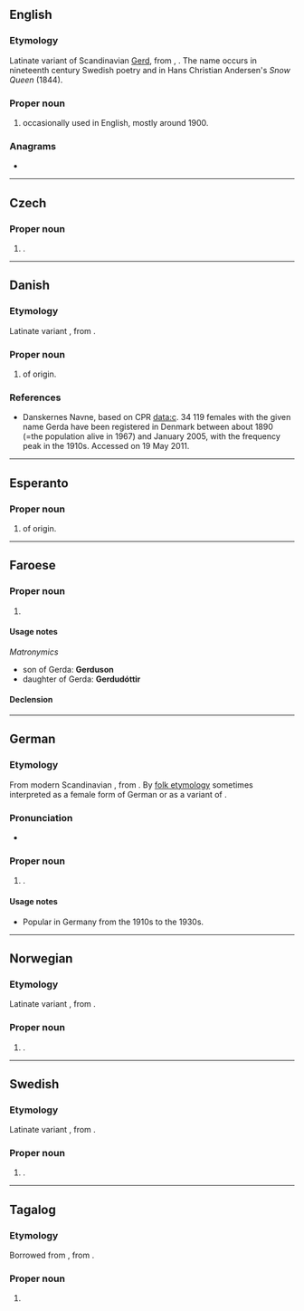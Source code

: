 ==English==

===Etymology===
Latinate variant of Scandinavian [[Gerd]], from {{der|en|non|Gerðr}}, {{m|non|garðr||protection}}. The name occurs in nineteenth century Swedish poetry and in Hans Christian Andersen's ''Snow Queen'' (1844).

===Proper noun===
{{en-proper noun}}

# {{given name|female|from=Germanic languages}} occasionally used in English, mostly around 1900.

===Anagrams===
* {{anagrams|en|Adger|Degar|EDGAR|Edgar|garde|grade|radge|raged}}

----

==Czech==

===Proper noun===
{{cs-proper noun|g=f}}

# {{given name|female|lang=cs}}.

----

==Danish==

===Etymology===
Latinate variant {{m|da|Gerd}}, from {{der|da|non|Gerðr}}.

===Proper noun===
{{head|da|proper noun}}

# {{given name|female|lang=da}} of {{der|da|non|-}} origin.

===References===
* [http://www.danskernesnavne.navneforskning.ku.dk/ ] Danskernes Navne, based on CPR data:c. 34 119 females with the given name Gerda have been registered in Denmark between about 1890 (=the population alive in 1967) and January 2005, with the frequency peak in the 1910s. Accessed on 19 May 2011.

----

==Esperanto==

===Proper noun===
{{head|eo|proper noun}}

# {{given name|female|lang=eo}} of {{der|eo|non|-}} origin.

----

==Faroese==

===Proper noun===
{{head|fo|proper noun}}

# {{given name|female|lang=fo}}

====Usage notes====
''Matronymics''
* son of Gerda: '''Gerduson'''
* daughter of Gerda: '''Gerdudóttir'''

====Declension====
{{fo-decl-proper-noun-s-indef|Gerda|Gerdu|Gerdu|Gerdu}}

----

==German==

===Etymology===
From modern Scandinavian {{m|da|Gerda}}, from {{der|de|non|Gerðr}}. By [[folk etymology]] sometimes interpreted as a female form of German {{m|de|Gerd}} or as a variant of {{m|de|Gertrud}}.

===Pronunciation===
* {{audio|De-Gerda.ogg|Audio|lang=de}}

===Proper noun===
{{head|de|proper noun}}

# {{given name|female|lang=de}}.

====Usage notes====
* Popular in Germany from the 1910s to the 1930s.

----

==Norwegian==

===Etymology===
Latinate variant {{m|no|Gerd}}, from {{der|no|non|Gerðr}}.

===Proper noun===
{{head|no|proper noun}}

# {{given name|female|lang=no}}.

----

==Swedish==

===Etymology===
Latinate variant {{m|sv|Gerd}}, from {{der|sv|non|Gerðr}}.

===Proper noun===
{{sv-proper noun|c}}

# {{given name|female|lang=sv}}.

----

==Tagalog==

===Etymology===
Borrowed from {{borrowed|tl|en|Gerda}}, from {{der|tl|non|Gerðr}}.

===Proper noun===
{{tl-proper noun}}

# {{given name|female|lang=tl|from=English}}